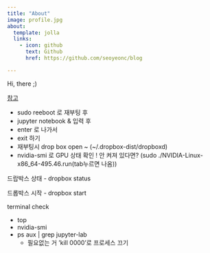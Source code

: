 ```yaml
---
title: "About"
image: profile.jpg
about:
  template: jolla
  links:
    - icon: github
      text: Github
      href: https://github.com/seoyeonc/blog

---
```


Hi, there ;)

[참고](https://miruetoto.github.io/yechan/%EC%A6%90%EC%B0%BE/2000/01/05/(%EC%A6%90%EC%B0%BE)-%EC%A3%BC%ED%94%BC%ED%84%B0%EB%9E%A9-%EC%A6%90%EC%B0%BE.html)

- sudo reeboot 로 재부팅 후
- jupyter notebook & 입력 후
- enter 로 나가서
- exit 하기
- 재부팅시 drop box open ~ (~/.dropbox-dist/dropboxd)
- nvidia-smi 로 GPU 상태 확인 ! 안 켜져 있다면? (sudo ./NVIDIA-Linux-x86_64-495.46.run(tab누르면 나옴))

드랍박스 상태
- dropbox status

드롭박스 시작
- dropbox start

terminal check

- top
- nvidia-smi
- ps aux | grep jupyter-lab
    - 필요없는 거 'kill 0000'로 프로세스 끄기